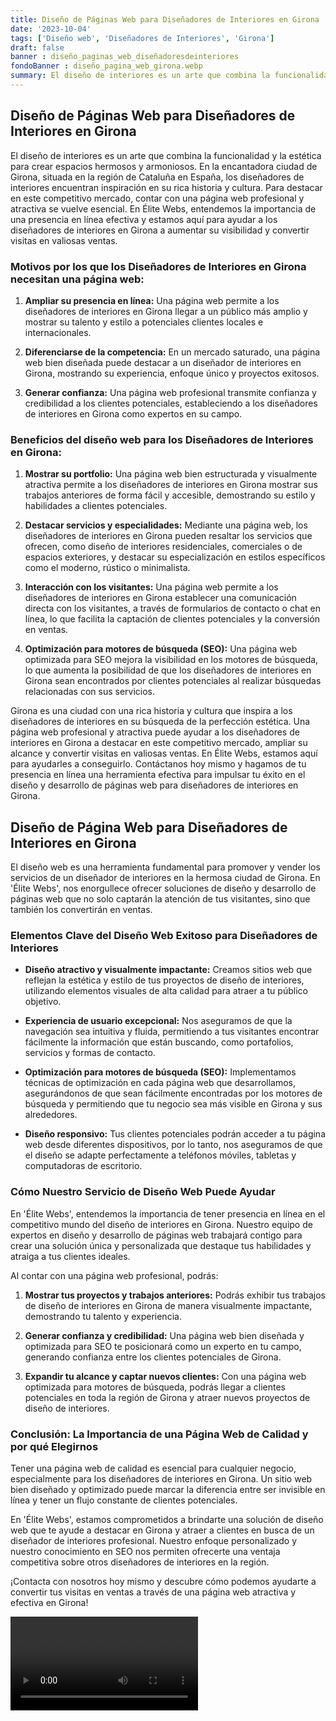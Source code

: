 ```yaml
---
title: Diseño de Páginas Web para Diseñadores de Interiores en Girona
date: '2023-10-04'
tags: ['Diseño web', 'Diseñadores de Interiores', 'Girona']
draft: false
banner : diseño_paginas_web_diseñadoresdeinteriores
fondoBanner : diseño_pagina_web_girona.webp
summary: El diseño de interiores es un arte que combina la funcionalidad y la estética para crear espacios hermosos y armoniosos. En la encantadora ciudad de Girona, situada en la región de Cataluña en España, los diseñadores de interiores encuentran inspiración en su rica historia y cultura. Para destacar en este competitivo mercado, contar con una página web profesional y atractiva se vuelve esencial. En Élite Webs, entendemos la importancia de una presencia en línea efectiva y estamos aquí para ayudar a los diseñadores de interiores en Girona a aumentar su visibilidad y convertir visitas en valiosas ventas.
---
```


## Diseño de Páginas Web para Diseñadores de Interiores en Girona

El diseño de interiores es un arte que combina la funcionalidad y la estética para crear espacios hermosos y armoniosos. En la encantadora ciudad de Girona, situada en la región de Cataluña en España, los diseñadores de interiores encuentran inspiración en su rica historia y cultura. Para destacar en este competitivo mercado, contar con una página web profesional y atractiva se vuelve esencial. En Élite Webs, entendemos la importancia de una presencia en línea efectiva y estamos aquí para ayudar a los diseñadores de interiores en Girona a aumentar su visibilidad y convertir visitas en valiosas ventas.

### Motivos por los que los Diseñadores de Interiores en Girona necesitan una página web:

1. **Ampliar su presencia en línea:** Una página web permite a los diseñadores de interiores en Girona llegar a un público más amplio y mostrar su talento y estilo a potenciales clientes locales e internacionales.

2. **Diferenciarse de la competencia:** En un mercado saturado, una página web bien diseñada puede destacar a un diseñador de interiores en Girona, mostrando su experiencia, enfoque único y proyectos exitosos.

3. **Generar confianza:** Una página web profesional transmite confianza y credibilidad a los clientes potenciales, estableciendo a los diseñadores de interiores en Girona como expertos en su campo.

### Beneficios del diseño web para los Diseñadores de Interiores en Girona:

1. **Mostrar su portfolio:** Una página web bien estructurada y visualmente atractiva permite a los diseñadores de interiores en Girona mostrar sus trabajos anteriores de forma fácil y accesible, demostrando su estilo y habilidades a clientes potenciales.

2. **Destacar servicios y especialidades:** Mediante una página web, los diseñadores de interiores en Girona pueden resaltar los servicios que ofrecen, como diseño de interiores residenciales, comerciales o de espacios exteriores, y destacar su especialización en estilos específicos como el moderno, rústico o minimalista.

3. **Interacción con los visitantes:** Una página web permite a los diseñadores de interiores en Girona establecer una comunicación directa con los visitantes, a través de formularios de contacto o chat en línea, lo que facilita la captación de clientes potenciales y la conversión en ventas.

4. **Optimización para motores de búsqueda (SEO):** Una página web optimizada para SEO mejora la visibilidad en los motores de búsqueda, lo que aumenta la posibilidad de que los diseñadores de interiores en Girona sean encontrados por clientes potenciales al realizar búsquedas relacionadas con sus servicios.

Girona es una ciudad con una rica historia y cultura que inspira a los diseñadores de interiores en su búsqueda de la perfección estética. Una página web profesional y atractiva puede ayudar a los diseñadores de interiores en Girona a destacar en este competitivo mercado, ampliar su alcance y convertir visitas en valiosas ventas. En Élite Webs, estamos aquí para ayudarles a conseguirlo. Contáctanos hoy mismo y hagamos de tu presencia en línea una herramienta efectiva para impulsar tu éxito en el diseño y desarrollo de páginas web para diseñadores de interiores en Girona.

<GifSeo />

<Cta />

## Diseño de Página Web para Diseñadores de Interiores en Girona

El diseño web es una herramienta fundamental para promover y vender los servicios de un diseñador de interiores en la hermosa ciudad de Girona. En 'Élite Webs', nos enorgullece ofrecer soluciones de diseño y desarrollo de páginas web que no solo captarán la atención de tus visitantes, sino que también los convertirán en ventas.

### Elementos Clave del Diseño Web Exitoso para Diseñadores de Interiores

- **Diseño atractivo y visualmente impactante:** Creamos sitios web que reflejan la estética y estilo de tus proyectos de diseño de interiores, utilizando elementos visuales de alta calidad para atraer a tu público objetivo.

- **Experiencia de usuario excepcional:** Nos aseguramos de que la navegación sea intuitiva y fluida, permitiendo a tus visitantes encontrar fácilmente la información que están buscando, como portafolios, servicios y formas de contacto.

- **Optimización para motores de búsqueda (SEO):** Implementamos técnicas de optimización en cada página web que desarrollamos, asegurándonos de que sean fácilmente encontradas por los motores de búsqueda y permitiendo que tu negocio sea más visible en Girona y sus alrededores.

- **Diseño responsivo:** Tus clientes potenciales podrán acceder a tu página web desde diferentes dispositivos, por lo tanto, nos aseguramos de que el diseño se adapte perfectamente a teléfonos móviles, tabletas y computadoras de escritorio.

### Cómo Nuestro Servicio de Diseño Web Puede Ayudar

En 'Élite Webs', entendemos la importancia de tener presencia en línea en el competitivo mundo del diseño de interiores en Girona. Nuestro equipo de expertos en diseño y desarrollo de páginas web trabajará contigo para crear una solución única y personalizada que destaque tus habilidades y atraiga a tus clientes ideales.

Al contar con una página web profesional, podrás:

1. **Mostrar tus proyectos y trabajos anteriores:** Podrás exhibir tus trabajos de diseño de interiores en Girona de manera visualmente impactante, demostrando tu talento y experiencia.

2. **Generar confianza y credibilidad:** Una página web bien diseñada y optimizada para SEO te posicionará como un experto en tu campo, generando confianza entre los clientes potenciales de Girona.

3. **Expandir tu alcance y captar nuevos clientes:** Con una página web optimizada para motores de búsqueda, podrás llegar a clientes potenciales en toda la región de Girona y atraer nuevos proyectos de diseño de interiores.

### Conclusión: La Importancia de una Página Web de Calidad y por qué Elegirnos

Tener una página web de calidad es esencial para cualquier negocio, especialmente para los diseñadores de interiores en Girona. Un sitio web bien diseñado y optimizado puede marcar la diferencia entre ser invisible en línea y tener un flujo constante de clientes potenciales.

En 'Élite Webs', estamos comprometidos a brindarte una solución de diseño web que te ayude a destacar en Girona y atraer a clientes en busca de un diseñador de interiores profesional. Nuestro enfoque personalizado y nuestro conocimiento en SEO nos permiten ofrecerte una ventaja competitiva sobre otros diseñadores de interiores en la región.

¡Contacta con nosotros hoy mismo y descubre cómo podemos ayudarte a convertir tus visitas en ventas a través de una página web atractiva y efectiva en Girona!

<Video />

<CtaBot job='Diseñadores de Interiores' city='Girona'/>

<Gmaps query='Girona+españa+maps' />